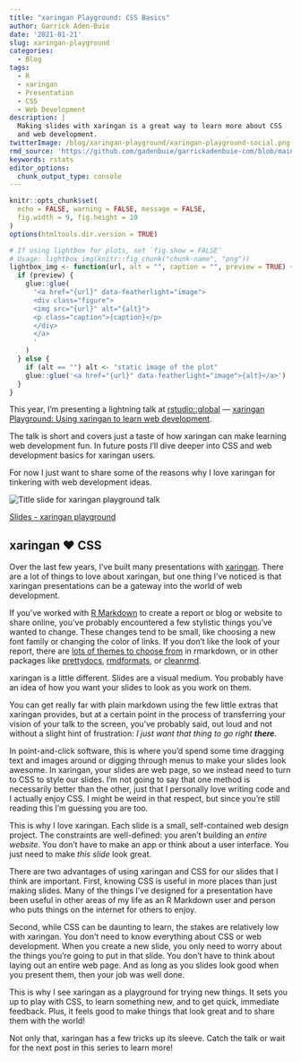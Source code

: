 ```yaml
---
title: "xaringan Playground: CSS Basics"
author: Garrick Aden-Buie
date: '2021-01-21'
slug: xaringan-playground
categories:
  - Blog
tags:
  - R
  - xaringan
  - Presentation
  - CSS
  - Web Development
description: |
  Making slides with xaringan is a great way to learn more about CSS
  and web development.
twitterImage: /blog/xaringan-playground/xaringan-playground-social.png
rmd_source: 'https://github.com/gadenbuie/garrickadenbuie-com/blob/main/content/blog/2021/xaringan-playground/index.Rmd'
keywords: rstats
editor_options:
  chunk_output_type: console
---
```


<!-- Links -->
[rstudioglobal]: https://global.rstudio.com/
[talk]: https://global.rstudio.com/student/page/40609
[xaringan]: https://github.com/yihui/xaringan
[rmarkdown]: https://rmarkdown.rstudio.com
[remarkjs]: https://remarkjs.com

```r
knitr::opts_chunk$set(
  echo = FALSE, warning = FALSE, message = FALSE,
  fig.width = 9, fig.height = 10
)
options(htmltools.dir.version = TRUE)

# If using lightbox for plots, set `fig.show = FALSE`
# Usage: lightbox_img(knitr::fig_chunk("chunk-name", "png"))
lightbox_img <- function(url, alt = "", caption = "", preview = TRUE) {
  if (preview) {
    glue::glue(
      '<a href="{url}" data-featherlight="image">
      <div class="figure">
      <img src="{url}" alt="{alt}">
      <p class="caption">{caption}</p>
      </div>
      </a>
      '
    )
  } else {
    if (alt == "") alt <- "static image of the plot"
    glue::glue('<a href="{url}" data-featherlight="image">{alt}</a>')
  }
}
```

::: lead

This year, I'm presenting a lightning talk at [rstudio::global][rstudioglobal] — [xaringan Playground: Using xaringan to learn web development][talk].

The talk is short and covers just a taste of how xaringan can make learning web development fun.
In future posts I'll dive deeper into CSS and web development basics for xaringan users.

For now I just want to share some of the reasons why I love xaringan for tinkering with web development ideas.
:::

<div class="figure">
<img src="xaringan-playground-social.png" style="max-height: 300px; margin: 0 auto; display: block;" alt="Title slide for xaringan playground talk">
<p class="caption"><a href="https://slides.garrickadenbuie.com/xaringan-playground">Slides - xaringan playground</a></p>
</div>

## xaringan &#x2764;&#xFE0F; CSS

Over the last few years, I've built many presentations with [[xaringan]]{.pkg}.
There are a lot of things to love about [xaringan]{.pkg},
but one thing I've noticed is that [xaringan]{.pkg} presentations
can be a gateway into the world of web development.

If you've worked with [R Markdown][rmarkdown] to create a report or blog or website to share online, 
you've probably encountered a few stylistic things you've wanted to change.
These changes tend to be small, 
like choosing a new font family or changing the color of links.
If you don't like the look of your report, 
there are [lots of themes to choose from](https://www.datadreaming.org/post/r-markdown-theme-gallery/)
in [rmarkdown]{.pkg}, or in other packages like 
[prettydocs](https://prettydoc.statr.me/),
[rmdformats](https://github.com/juba/rmdformats),
or [cleanrmd](https://pkg.garrickadenbuie.com/cleanrmd/).

[xaringan]{.pkg} is a little different.
Slides are a visual medium.
You probably have an idea of how you want your slides to look as you work on them.

You can get really far with plain markdown using the few little extras that [xaringan]{.pkg} provides,
but at a certain point in the process of transferring your vision of your talk to the screen,
you've probably said,
out loud and not without a slight hint of frustration:
_I just want that thing to go right **there**_.

In point-and-click software, this is where you'd spend some time dragging text and images around or digging through menus to make your slides look awesome.
In [xaringan]{.pkg}, your slides are web page,
so we instead need to turn to CSS to style our slides.
I'm not going to say that one method is necessarily better than the other,
just that I personally love writing code and I actually enjoy CSS.
I might be weird in that respect,
but since you're still reading this I'm guessing you are too.

This is why I love [xaringan]{.pkg}.
Each slide is a small, self-contained web design project.
The constraints are well-defined: 
you aren't building an _entire website_.
You don't have to make an app or think about a user interface.
You just need to make _this slide_ look great.

There are two advantages of using [xaringan]{.pkg} and CSS for our slides that I think are important.
First, knowing CSS is useful in more places than just making slides.
Many of the things I've designed for a presentation
have been useful in other areas of my life as an R Markdown user and person who puts things on the internet for others to enjoy.

Second, while CSS can be daunting to learn, 
the stakes are relatively low with [xaringan]{.pkg}.
You don't need to know everything about CSS or web development.
When you create a new slide, 
you only need to worry about the things you're going to put in that slide.
You don't have to think about laying out an entire web page.
And as long as you slides look good when you present them,
then your job was well done.

This is why I see [xaringan]{.pkg} as a playground for trying new things.
It sets you up to play with CSS, to learn something new, and to get quick, immediate feedback.
Plus, it feels good to make things that look great and to share them with the world!

Not only that, [xaringan]{.pkg} has a few tricks up its sleeve.
Catch the talk or wait for the next post in this series to learn more!
